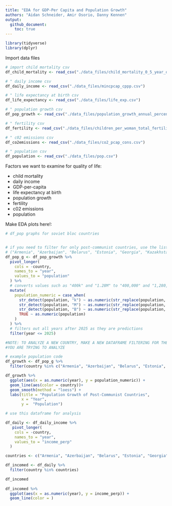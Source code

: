```yaml
---
title: "EDA for GDP-Per Capita and Population Growth"
authors: "Aidan Schneider, Amir Osorio, Danny Kennen"
output:
  github_document:
    toc: true
---
```


```r
library(tidyverse)
library(dplyr)
```

Import data files

```r
# import child mortality csv
df_child_mortality <- read_csv("./data_files/child_mortality_0_5_year_olds_dying_per_1000_born.csv")

# " daily income csv
df_daily_income <- read_csv("./data_files/mincpcap_cppp.csv")

# " life expectancy at birth csv
df_life_expectancy <- read_csv("./data_files/life_exp.csv")

# " population growth csv
df_pop_growth <- read_csv("./data_files/population_growth_annual_percent.csv")

# " fertility csv
df_fertility <- read_csv("./data_files/children_per_woman_total_fertility.csv")

# " c02 emissions csv
df_co2emissions <- read_csv("./data_files/co2_pcap_cons.csv")

# " population csv
df_population <- read_csv("./data_files/pop.csv")

```


Factors we want to examine for quality of life: 

- child mortality
- daily income
- GDP-per-capita
- life expectancy at birth 
- population growth
- fertility
- c02 emissions
- population 

Make EDA plots here!:

```r
# df_pop graphs for soviet bloc countries 


# if you need to filter for only post-communist countries, use the list below:
# ("Armenia", "Azerbaijan", "Belarus", "Estonia", "Georgia", "Kazakhstan", "Kyrgyzstan", "Latvia", "Lithuania", "Moldova", "Russia", "Tajikistan", "Turkmenistan", "Ukraine", "Uzbekistan", "Serbia", "Croatia", "Bosnia and Herzegovina", "Slovenia", "Montenegro", "North Macedonia", "Albania", "Bulgaria", "Romania", "Poland", "Germany", "Czechia", "Slovakia", "Hungary")
df_pop_g <- df_pop_growth %>% 
  pivot_longer(
    cols = -country,
    names_to = "year",
    values_to = "population"
  ) %>%
  # converts values such as "400k" and "1.28M" to "400,000" and "1,280,000"
  mutate(
    population_numeric = case_when(
      str_detect(population, "k") ~ as.numeric(str_replace(population, "k", "")) * 1e3,
      str_detect(population, "M") ~ as.numeric(str_replace(population, "M", "")) * 1e6,
      str_detect(population, "B") ~ as.numeric(str_replace(population, "B", "")) * 1e9,
      TRUE ~ as.numeric(population)
    )
  ) %>% 
  # filters out all years after 2025 as they are predictions
  filter(year <= 2025)

#NOTE: TO ANALYZE A NEW COUNTRY, MAKE A NEW DATAFRAME FILTERING FOR THE COUNTRY
#YOU ARE TRYING TO ANALYZE 

# example population code 
df_growth <- df_pop_g %>% 
  filter(country %in% c("Armenia", "Azerbaijan", "Belarus", "Estonia", "Georgia", "Kazakhstan", "Kyrgyzstan", "Latvia", "Lithuania", "Moldova", "Russia", "Tajikistan", "Turkmenistan", "Ukraine", "Uzbekistan", "Serbia", "Croatia", "Bosnia and Herzegovina", "Slovenia", "Montenegro", "North Macedonia", "Albania", "Bulgaria", "Romania", "Poland", "Czechia", "Slovakia", "Hungary")) 

df_growth %>% 
  ggplot(aes(x = as.numeric(year), y = population_numeric)) +
  geom_line(aes(color = country))+
  geom_smooth(method = "loess") +
  labs(title = "Population Growth of Post-Communist Countries",
       x = "Year",
       y =  "Population")
```


```r

# use this dataframe for analysis 

df_daily <- df_daily_income %>% 
   pivot_longer(
    cols = -country,
    names_to = "year",
    values_to = "income_perp"
  ) 

countries <- c("Armenia", "Azerbaijan", "Belarus", "Estonia", "Georgia", "Kazakhstan", "Kyrgyzstan", "Latvia", "Lithuania", "Moldova", "Russia", "Tajikistan", "Turkmenistan", "Ukraine", "Uzbekistan", "Serbia", "Croatia", "Bosnia and Herzegovina", "Slovenia", "Montenegro", "North Macedonia", "Albania", "Bulgaria", "Romania", "Poland", "Germany", "Czechia", "Slovakia", "Hungary")

df_incomed <- df_daily %>% 
  filter(country %in% countries)

df_incomed
  
df_incomed %>% 
  ggplot(aes(x = as.numeric(year), y = income_perp)) +
  geom_line(color = )

```

```r

```


